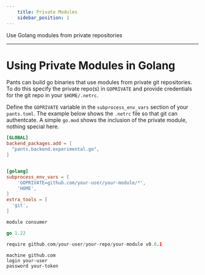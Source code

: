 ```yaml
---
    title: Private Modules
    sidebar_position: 1
---
```


Use Golang modules from private repositories

---
# Using Private Modules in Golang

Pants can build go binaries that use modules from private git repositories.
To do this specify the private repo(s) in `GOPRIVATE` and provide credentials for the git repo in your `$HOME/.netrc`.

Define the `GOPRIVATE` variable in the `subprocess_env_vars` section of your `pants.toml`. The example below shows the `.netrc` file so that git can authentcate. A simple `go.mod` shows the inclusion of the private module, nothing special here.


```toml tab={"label":"pants.toml"}
[GLOBAL]
backend_packages.add = [
  "pants.backend.experimental.go",
]


[golang]
subprocess_env_vars = [
    'GOPRIVATE=github.com/your-user/your-module/*',
    'HOME',
]
extra_tools = [
  'git',
]
```

```go tab={"label":"go.mod"}
module consumer

go 1.22

require github.com/your-user/your-repo/your-module v0.0.1
```

``` tab={"label":".netrc"}
machine github.com
login your-user
password your-token
```
